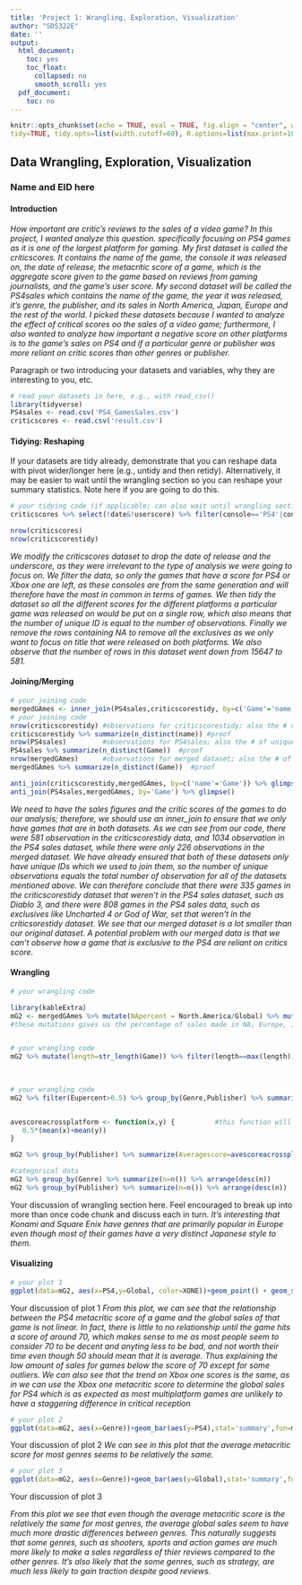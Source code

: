 ```yaml
---
title: 'Project 1: Wrangling, Exploration, Visualization'
author: "SDS322E"
date: ''
output:
  html_document:
    toc: yes
    toc_float:
      collapsed: no
      smooth_scroll: yes
  pdf_document:
    toc: no
---
```


```r
knitr::opts_chunk$set(echo = TRUE, eval = TRUE, fig.align = "center", warning = F, message = F,
tidy=TRUE, tidy.opts=list(width.cutoff=60), R.options=list(max.print=100))
```

## Data Wrangling, Exploration, Visualization

### Name and EID here

#### Introduction 

*How important are critic's reviews to the sales of a video game? In this project, I wanted analyze this question. specifically focusing on PS4 games as it is one of the largest platform for gaming. My first dataset is called the criticscores. It contains the name of the game, the console it was released on,  the date of release, the metacritic score of a game, which is the aggregate score given to the game based on reviews from gaming journalists, and the game's user score. My second dataset will be called the PS4sales which contains the name of the game, the year it was released, it's genre, the publisher, and its sales in North America, Japan, Europe and the rest of the world.  I picked these datasets because I wanted to analyze the effect of critical scores oo the sales of a video game; furthermore, I also wanted to analyze how important a negative score on other platforms is to the game's sales on PS4 and if a particular genre or publisher was more reliant on critic scores than other genres or publisher.*

Paragraph or two introducing your datasets and variables, why they are interesting to you, etc.

```R
# read your datasets in here, e.g., with read_csv()
library(tidyverse)
PS4sales <- read.csv('PS4_GamesSales.csv')
criticscores <- read.csv('result.csv')

```

#### Tidying: Reshaping

If your datasets are tidy already, demonstrate that you can reshape data with pivot wider/longer here (e.g., untidy and then retidy). Alternatively, it may be easier to wait until the wrangling section so you can reshape your summary statistics. Note here if you are going to do this.

```R
# your tidying code (if applicable; can also wait until wrangling section)
criticscores %>% select(!date&!userscore) %>% filter(console=='PS4'|console=='XONE') %>% pivot_wider(names_from = console, values_from = metascore) %>% na.omit() -> criticscorestidy

nrow(criticscores)
nrow(criticscorestidy)

```

*We modify the criticscores dataset to drop the date of release and the underscore, as they were irrelevant to the type of analysis we were going to focus on. We filter the data, so only the games that have a score for PS4 or Xbox one are left, as these consoles are from the same generation and will therefore have the most in common in terms of games. We then tidy the dataset so all the different scores for the different platforms a particular game was released on would be put on a single row, which also means that the number of unique ID is equal to the number of observations. Finally we remove the rows containing NA to remove all the exclusives as we only want to focus on title that were released on both platforms. We also observe that the number of rows in this dataset went down from 15647 to 581.*

#### Joining/Merging

```R
# your joining code
mergedGAmes <- inner_join(PS4sales,criticscorestidy, by=c('Game'='name'))
# your joining code
nrow(criticscorestidy) #observations for criticscorestidy; also the # of unique id
criticscorestidy %>% summarize(n_distinct(name)) #proof
nrow(PS4sales)         #observations for PS4sales; also the # of unique id
PS4sales %>% summarize(n_distinct(Game))  #proof
nrow(mergedGAmes)      #observations for merged dataset; also the # of unique id
mergedGAmes %>% summarize(n_distinct(Game))  #proof

anti_join(criticscorestidy,mergedGAmes, by=c('name'='Game')) %>% glimpse()  #games that are in criticscoretidy, but not in PS4sales
anti_join(PS4sales,mergedGAmes, by='Game') %>% glimpse()                    #games that are in PS4sales but not in criticscoretidy

```

*We need to have the sales figures and the critic scores of the games to do our analysis; therefore, we should use an inner_join to ensure that we only have games that are in both datasets. As we can see from our code, there were 581 observation in the criticscorestidy data, and 1034 observation in the PS4 sales dataset, while there were only 226 observations in the merged dataset. We have already ensured that both of these datasets only have unique IDs which we used to join them, so the number of unique observations equals the total number of observation for all of the datasets mentioned above. We can therefore conclude that there were 335 games in the criticscorestidy dataset that weren't in the PS4 sales dataset, such as Diablo 3, and there were 808 games in the PS4 sales data, such as exclusives like Uncharted 4 or God of War, set that weren't in the criticsorestidy dataset. We see that our merged dataset is a lot smaller than our original dataset. A potential problem with our merged data is that we can't observe how a game that is exclusive to the PS4 are reliant on critics score.*

####  Wrangling

```R
# your wrangling code

library(kableExtra)
mG2 <- mergedGAmes %>% mutate(NApercent = North.America/Global) %>% mutate(Eupercent = Europe/Global) %>% mutate(JPpercent = Japan/Global) %>% mutate(otherpercent = Rest.of.World/Global) %>% select((!North.America)&(!Europe)&(!Japan)&(!Rest.of.World))
#these mutations gives us the percentage of sales made in NA, Europe, Japan, and the rest of the world for each game, and drops the total number of sales made in these regions as they are irrelevant


# your wrangling code
mG2 %>% mutate(length=str_length(Game)) %>% filter(length==max(length))   #this tells us that the most wordy game is Teenage Mutant Ninja Turtles: Mutants in Manhattan
 
 

# your wrangling code
mG2 %>% filter(Eupercent>0.5) %>% group_by(Genre,Publisher) %>% summarize(mean(PS4),sd(PS4),median(PS4), max(PS4)) %>% na.omit() %>% kbl()  #this gives us the mean, standard deviation, and median metacritic score for the PS4 versions of games that were primarily popular in Europe. It is also grouped by genre and publisher, if a publisher has only made 1 game of a particular genre they are not included.


avescoreacrossplatform <- function(x,y) {          #this function will give us the average score of the games across the two platforms
   0.5*(mean(x)+mean(y))
}

mG2 %>% group_by(Publisher) %>% summarize(Averagescore=avescoreacrossplatform(PS4,XONE)) %>% na.omit()  #according to the normal distribution, there will be 97.5% chance that the game published by these publisher will have a higher score than the ones presented below. Of course, since the sample size for these publisher's game is usually pretty small it might not be very acurate.

#categorical data
mG2 %>% group_by(Genre) %>% summarize(n=n()) %>% arrange(desc(n))    
mG2 %>% group_by(Publisher) %>% summarize(n=n()) %>% arrange(desc(n))
```

Your discussion of wrangling section here. Feel encouraged to break up into more than once code chunk and discuss each in turn.
*It's interesting that Konami and Square Enix have genres that are primarily popular in Europe even though most of their games have a very distinct Japanese style to them. *


#### Visualizing

```R
# your plot 1
ggplot(data=mG2, aes(x=PS4,y=Global, color=XONE))+geom_point() + geom_smooth() + xlab('PS4 metacritic score') + ylab('Global sales(in millions)') + ggtitle("Global Sales of Games vs their metacritic score") + theme_minimal() + scale_y_continuous(n.breaks=10)
```

Your discussion of plot 1
*From this plot, we can see that the relationship between the PS4 metacritic score of a game and the global sales of that game is not linear. In fact, there is little to no relationship until the game hits a score of around 70, which makes sense to me as most people seem to consider 70 to be decent and anyting less to be bad, and not worth their time even though 50 should mean that it is average. Thus explaining the low amount of sales for games below the score of 70 except for some outliers. We can also see that the trend on Xbox one scores is the same, as in we can use the Xbox one metacritic score to determine the global sales for PS4 which is as expected as most multiplatform games are unlikely to have a staggering difference in critical reception*

```R
# your plot 2
ggplot(data=mG2, aes(x=Genre))+geom_bar(aes(y=PS4),stat='summary',fun=mean) + xlab('Genre') + ylab('Average metacritic score') + theme(axis.text.x = element_text(angle=45, hjust=1), legend.position="none") + ggtitle("The distribution of Metacritic score accross genres") + scale_y_continuous(n.breaks=10)
```

Your discussion of plot 2
*We can see in this plot that the average metacritic score for most genres seems to be relatively the same.*

```R
# your plot 3
ggplot(data=mG2, aes(x=Genre))+geom_bar(aes(y=Global),stat='summary',fun=mean) + xlab('Genre') + ylab('Average global sales') + theme(axis.text.x = element_text(angle=45, hjust=1), legend.position="none") + ggtitle("The distribution of sales accross genres") + scale_y_continuous(n.breaks=10)

```

Your discussion of plot 3

*From this plot we see that even though the average metacritic score is the relatively the same for most genres, the average global sales seem to have much more drastic differences between genres. This naturally suggests that some genres, such as shooters, sports and action games are much more likely to make a sales regardless of thier reviews compared to the other genres. It's also likely that the some genres, such as strategy, are much less likely to gain traction despite good reviews.* 





